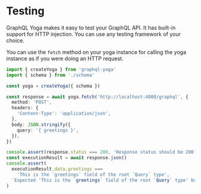 # Testing

GraphQL Yoga makes it easy to test your GraphQL API. It has built-in support for HTTP injection. You
can use any testing framework of your choice.

You can use the `fetch` method on your yoga instance for calling the yoga instance as if you were
doing an HTTP request.

```ts
import { createYoga } from 'graphql-yoga'
import { schema } from './schema'

const yoga = createYoga({ schema })

const response = await yoga.fetch('http://localhost:4000/graphql', {
  method: 'POST',
  headers: {
    'Content-Type': 'application/json',
  },
  body: JSON.stringify({
    query: '{ greetings }',
  }),
})

console.assert(response.status === 200, 'Response status should be 200')
const executionResult = await response.json()
console.assert(
  executionResult.data.greetings ===
    'This is the `greetings` field of the root `Query` type',
  `Expected 'This is the `greetings` field of the root `Query` type' but got ${executionResult.data.greetings}`,
)
```
